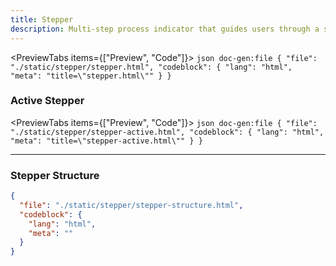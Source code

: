 ```yaml
---
title: Stepper
description: Multi-step process indicator that guides users through a sequence of defined stages.
---
```




<PreviewTabs items={["Preview", "Code"]}>
  <PreviewTab value="Preview">
    <ComponentPreview src="/stepper/stepper" />
  </PreviewTab>
  <PreviewTab value="Code">
    ```json doc-gen:file
    {
      "file": "./static/stepper/stepper.html",
      "codeblock": {
        "lang": "html",
        "meta": "title=\"stepper.html\""
      }
    }
    ```
  </PreviewTab>
</PreviewTabs>


### Active Stepper

<PreviewTabs items={["Preview", "Code"]}>
  <PreviewTab value="Preview">
    <ComponentPreview src="/stepper/stepper-active" />
  </PreviewTab>
  <PreviewTab value="Code">
    ```json doc-gen:file
    {
      "file": "./static/stepper/stepper-active.html",
      "codeblock": {
        "lang": "html",
        "meta": "title=\"stepper-active.html\""
      }
    }
    ```
  </PreviewTab>
</PreviewTabs>

---

### Stepper Structure

```json doc-gen:file
{
  "file": "./static/stepper/stepper-structure.html",
  "codeblock": {
    "lang": "html",
    "meta": ""
  }
}
```